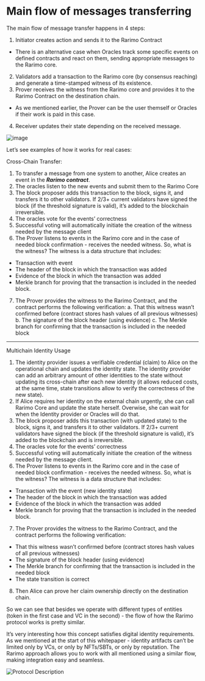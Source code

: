 ---
---

# Main flow of messages transferring
The main flow of message transfer happens in 4 steps:
1. Initiator creates action and sends it to the Rarimo Contract
  * There is an alternative case when Oracles track some specific events on defined contracts and react on them,
sending appropriate messages to the Rarimo core.
2. Validators add a transaction to the Rarimo core (by consensus reaching) and generate a time-stamped witness of its
existence.
3. Prover receives the witness from the Rarimo core and provides it to the Rarimo Contract on the destination chain.
  * As we mentioned earlier, the Prover can be the user themself or Oracles if their work is paid in this case.
4. Receiver updates their state depending on the received message.


![image](data-migration-flow.png)

Let’s see examples of how it works for real cases:

Cross-Chain Transfer:
1. To transfer a message from one system to another, Alice creates an event in the ***Rarimo contract***.
2. The oracles listen to the new events and submit them to the Rarimo Core
3. The block proposer adds this transaction to the block, signs it, and transfers it to other validators. If 2/3+
current validators have signed the block (if the threshold signature is valid), it’s added to the blockchain
irreversible.
4. The oracles vote for the events’ correctness
5. Successful voting will automatically initiate the creation of the witness needed by the message client
6. The Prover listens to events in the Rarimo core and in the case of needed block confirmation - receives the needed
witness. So, what is the witness? The witness is a data structure that includes:
  * Transaction with event
  * The header of the block in which the transaction was added
  * Evidence of the block in which the transaction was added
  * Merkle branch for proving that the transaction is included in the needed block.
7. The Prover provides the witness to the Rarimo Contract, and the contract performs the following verification:
a. That this witness wasn’t confirmed before (contract stores hash values of all previous witnesses)
b. The signature of the block header (using evidence)
c. The Merkle branch for confirming that the transaction is included in the needed block
________________________________________________________________________________________________________________________
Multichain Identity Usage

1. The identity provider issues a verifiable credential (claim) to Alice on the operational chain and updates the
identity state. The identity provider can add an arbitrary amount of other identities to the state without updating its
cross-chain after each new identity (it allows reduced costs, at the same time, state transitions allow to verify the
correctness of the new state).
2. If Alice requires her identity on the external chain urgently, she can call Rarimo Core and update the state herself.
Overwise, she can wait for when the Identity provider or Oracles will do that.
3. The block proposer adds this transaction (with updated state) to the block, signs it, and transfers it to other
validators. If 2/3+ current validators have signed the block (if the threshold signature is valid), it’s added to the
blockchain and is irreversible.
4. The oracles vote for the events’ correctness
5. Successful voting will automatically initiate the creation of the witness needed by the message client.
6. The Prover listens to events in the Rarimo core and in the case of needed block confirmation - receives the needed
witness. So, what is the witness? The witness is a data structure that includes:
  * Transaction with the event (new identity state)
  * The header of the block in which the transaction was added
  * Evidence of the block in which the transaction was added
  * Merkle branch for proving that the transaction is included in the needed block.
7. The Prover provides the witness to the Rarimo Contract, and the contract performs the following verification:
  * That this witness wasn’t confirmed before (contract stores hash values of all previous witnesses)
  * The signature of the block header (using evidence)
  * The Merkle branch for confirming that the transaction is included in the needed block
  * The state transition is correct
8. Then Alice can prove her claim ownership directly on the destination chain.

So we can see that besides we operate with different types of entities (token in the first case and VC in the second) -
the flow of how the Rarimo protocol works is pretty similar.

It’s very interesting how this concept satisfies digital identity requirements. As we mentioned at the start of this
whitepaper - identity artifacts can’t be limited only by VCs, or only by NFTs/SBTs, or only by reputation. The Rarimo
approach allows you to work with all mentioned using a similar flow, making integration easy and seamless.


![Protocol Description](protocol.png)

